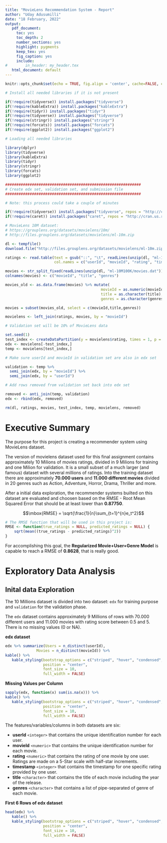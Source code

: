 ```yaml
---
title: "MovieLens Recommendation System - Report"
author: "Uday Adusumilli"
date: "18 February, 2022"
output:
   pdf_document: 
     toc: yes
     toc_depth: 2
     number_sections: yes
     highlight: pygments
     keep_tex: yes
     fig_caption: yes
     include:
#        in_header: my_header.tex
   html_document: default
---
```


```r
knitr::opts_chunk$set(echo = TRUE, fig.align = 'center', cache=FALSE, cache.lazy = FALSE)
```

```r
# Install all needed libraries if it is not present

if(!require(tidyverse)) install.packages("tidyverse") 
if(!require(kableExtra)) install.packages("kableExtra")
if(!require(tidyr)) install.packages("tidyr")
if(!require(tidyverse)) install.packages("tidyverse")
if(!require(stringr)) install.packages("stringr")
if(!require(forcats)) install.packages("forcats")
if(!require(ggplot2)) install.packages("ggplot2")
```

```r
# Loading all needed libraries

library(dplyr)
library(tidyverse)
library(kableExtra)
library(tidyr)
library(stringr)
library(forcats)
library(ggplot2)
```

```r
#############################################################
# Create edx set, validation set, and submission file
#############################################################

# Note: this process could take a couple of minutes

if(!require(tidyverse)) install.packages("tidyverse", repos = "http://cran.us.r-project.org")
if(!require(caret)) install.packages("caret", repos = "http://cran.us.r-project.org")

# MovieLens 10M dataset:
# https://grouplens.org/datasets/movielens/10m/
# http://files.grouplens.org/datasets/movielens/ml-10m.zip

dl <- tempfile()
download.file("http://files.grouplens.org/datasets/movielens/ml-10m.zip", dl)

ratings <- read.table(text = gsub("::", "\t", readLines(unzip(dl, "ml-10M100K/ratings.dat"))),
                      col.names = c("userId", "movieId", "rating", "timestamp"))

movies <- str_split_fixed(readLines(unzip(dl, "ml-10M100K/movies.dat")), "\\::", 3)
colnames(movies) <- c("movieId", "title", "genres")

movies_old <- as.data.frame(movies) %>% mutate(
                                           movieId = as.numeric(movieId),
                                           title = as.character(title),
                                           genres = as.character(genres))

movies = subset(movies_old, select = c(movieId,title,genres))

movielens <- left_join(ratings, movies, by = "movieId")

# Validation set will be 10% of MovieLens data

set.seed(1)
test_index <- createDataPartition(y = movielens$rating, times = 1, p = 0.1, list = FALSE)
edx <- movielens[-test_index,]
temp <- movielens[test_index,]

# Make sure userId and movieId in validation set are also in edx set

validation <- temp %>% 
  semi_join(edx, by = "movieId") %>%
  semi_join(edx, by = "userId")

# Add rows removed from validation set back into edx set

removed <- anti_join(temp, validation)
edx <- rbind(edx, removed)

rm(dl, ratings, movies, test_index, temp, movielens, removed)
```

\newpage

# Executive Summary

The purpose for this project is creating a recommender system using MovieLens dataset.

The version of movielens dataset used for this final assignment contains approximately 10 Milions of movies ratings, divided in 9 Milions for training and one Milion for validation. It is a small subset of a much larger (and famous) dataset with several millions of ratings. Into the training dataset there are approximately **70.000 users** and **11.000 different movies** divided in 20 genres such as Action, Adventure, Horror, Drama, Thriller and more.

After a initial data exploration, the recommender systems builted on this dataset are evaluated and choosen based on the RMSE - Root Mean Squared Error that should be at least lower than **0.87750**.

$$\mbox{RMSE} = \sqrt{\frac{1}{n}\sum_{t=1}^{n}e_t^2}$$

```r
# The RMSE function that will be used in this project is:
RMSE <- function(true_ratings = NULL, predicted_ratings = NULL) {
    sqrt(mean((true_ratings - predicted_ratings)^2))
}
```

For accomplishing this goal, the **Regularized Movie+User+Genre Model** is capable to reach a RMSE of **0.8628**, that is really good.

# Exploratory Data Analysis

## Inital data Exploration

The 10 Millions dataset is divided into two dataset: `edx` for training purpose and `validation` for the validation phase.

The `edx` dataset contains approximately 9 Millions of rows with 70.000 different users and 11.000 movies with rating score between 0.5 and 5. There is no missing values (0 or NA).

**edx dataset**

```r
edx %>% summarize(Users = n_distinct(userId),
              Movies = n_distinct(movieId)) %>% 
kable() %>%
   kable_styling(bootstrap_options = c("striped", "hover", "condensed", "responsive"),
                 position = "center",
                 font_size = 10,
                 full_width = FALSE)
```

**Missing Values per Column**

```r
sapply(edx, function(x) sum(is.na(x))) %>% 
kable() %>%
   kable_styling(bootstrap_options = c("striped", "hover", "condensed", "responsive"),
                 position = "center",
                 font_size = 10,
                 full_width = FALSE)
```

The features/variables/columns in both datasets are six:

-   **userId** `<integer>` that contains the unique identification number for each user.
-   **movieId** `<numeric>` that contains the unique identification number for each movie.
-   **rating** `<numeric>` that contains the rating of one movie by one user. Ratings are made on a 5-Star scale with half-star increments.
-   **timestamp** `<integer>` that contains the timestamp for one specific rating provided by one user.
-   **title** `<character>` that contains the title of each movie including the year of the release.
-   **genres** `<character>` that contains a list of pipe-separated of genre of each movie.

\newpage

**First 6 Rows of edx dataset**

```r
head(edx) %>%
   kable() %>%
   kable_styling(bootstrap_options = c("striped", "hover", "condensed", "responsive"),
                 position = "center",
                 font_size = 10,
                 full_width = FALSE)
```